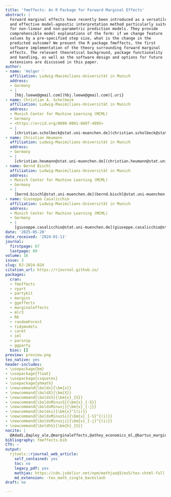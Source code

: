 ```yaml
---
title: 'fmeffects: An R Package for Forward Marginal Effects'
abstract: |
  Forward marginal effects have recently been introduced as a versatile
  and effective model-agnostic interpretation method particularly suited
  for non-linear and non-parametric prediction models. They provide
  comprehensible model explanations of the form: if we change feature
  values by a pre-specified step size, what is the change in the
  predicted outcome? We present the R package fmeffects, the first
  software implementation of the theory surrounding forward marginal
  effects. The relevant theoretical background, package functionality
  and handling, as well as the software design and options for future
  extensions are discussed in this paper.
author:
- name: 'Holger '
  affiliation: Ludwig-Maximilians-Universität in Munich
  address:
  - Germany
  - |
    [hbj.loewe@gmail.com](hbj.loewe@gmail.com){.uri}
- name: Christian A. Scholbeck
  affiliation: Ludwig-Maximilians-Universität in Munich
  address:
  - Munich Center for Machine Learning (MCML)
  - Germany
  - <https://orcid.org/0000-0001-6607-4895>
  - |
    [christian.scholbeck@stat.uni-muenchen.de](christian.scholbeck@stat.uni-muenchen.de){.uri}
- name: Christian Heumann
  affiliation: Ludwig-Maximilians-Universität in Munich
  address:
  - Germany
  - |
    [christian.heumann@stat.uni-muenchen.de](christian.heumann@stat.uni-muenchen.de){.uri}
- name: Bernd Bischl
  affiliation: Ludwig-Maximilians-Universität in Munich
  address:
  - Munich Center for Machine Learning (MCML)
  - Germany
  - |
    [bernd.bischl@stat.uni-muenchen.de](bernd.bischl@stat.uni-muenchen.de){.uri}
- name: Giuseppe Casalicchio
  affiliation: Ludwig-Maximilians-Universität in Munich
  address:
  - Munich Center for Machine Learning (MCML)
  - Germany
  - |
    [giuseppe.casalicchio@stat.uni-muenchen.de](giuseppe.casalicchio@stat.uni-muenchen.de){.uri}
date: '2025-05-20'
date_received: '2024-01-11'
journal:
  firstpage: 67
  lastpage: 89
volume: 16
issue: 3
slug: RJ-2024-024
citation_url: https://rjournal.github.io/
packages:
  cran:
  - fmeffects
  - rpart
  - partykit
  - margins
  - ggeffects
  - marginaleffects
  - mlr3
  - R6
  - randomForest
  - tidymodels
  - caret
  - iml
  - parsnip
  - ggparty
  bioc: []
preview: preview.png
tex_native: yes
header-includes:
- \usepackage{bm}
- \usepackage{float}
- \usepackage{csquotes}
- \usepackage{yhmath}
- \newcommand{\boldx}{\bm{x}}
- \newcommand{\boldX}{\bm{X}}
- \newcommand{\boldxS}{\bm{x}_{S}}
- \newcommand{\boldxMinusS}{\bm{x}_{-S}}
- \newcommand{\boldxMinusj}{\bm{x}_{-j}}
- \newcommand{\boldxi}{\bm{x}^{(i)}}
- \newcommand{\boldxMinusSi}{\bm{x}_{-S}^{(i)}}
- \newcommand{\boldxMinusji}{\bm{x}_{-j}^{(i)}}
- \newcommand{\boldhS}{\bm{h}_{S}}
nocite: |
  @Adadi,@apley_ale,@marginaleffects,@athey_economics_ml,@bartus_marginal_effects,@ggparty,@boulesteix_ml_medicine,@breiman_two_cultures,@britton_vine,@casalicchio_featureimportance,@r6,@covert_sage,@dueben_climate_ml,@dwyer_psychology_ml,@misc_bike_sharing_dataset_275,@friedman_pdp,@gof_design,@goldstein_ice,@greene_econometric_analysis,@herbinger_repid,@hooker_cert,@hooker_fanova,@hooker_generalizedfanova,@hooker_importance,@partykit,@kamath_xai_book,@parsnip,@leeper_margins,@randomForest_package,@lundberg_shap,@ggeffects,@mccabe_me_psychology,@mehrabi_survey_bias,@mize_discrete_change,@molnar_iml,@molnar_imlpackage,@molnar_pitfalls,@molnar_cpfi,@mullainathan_econometrics_ml,@onukwugha_me_primer,@rajkomar_ml_medicine,@ribeiro_lime,@scholbeck_framework,@scholbeck_bridgingthegap,@scholbeck_fme,@stata_manual,@strumbelj_shapley,@tan_data_mining,@rpart,@wachter_counterfactuals,@williams_margins
bibliography: fmeffects.bib
CTV: ~
output:
  rjtools::rjournal_web_article:
    self_contained: yes
    toc: no
    legacy_pdf: yes
    mathjax: https://cdn.jsdelivr.net/npm/mathjax@3/es5/tex-chtml-full.js
    md_extension: -tex_math_single_backslash
draft: no

---
```

```{=latex}
\input{RJ-2024-024-src.tex}
```

